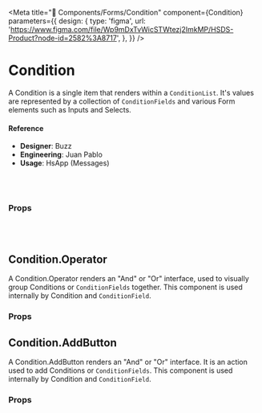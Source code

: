 
<Meta
  title="🧬 Components/Forms/Condition"
  component={Condition}
  parameters={{
    design: {
      type: 'figma',
      url:
        'https://www.figma.com/file/Wp9mDxTvWicSTWtezj2ImkMP/HSDS-Product?node-id=2582%3A8717',
    },
  }}
/>

# Condition

A Condition is a single item that renders within a `ConditionList`.
It's values are represented by a collection of `ConditionFields` and various Form elements such as Inputs and Selects.

<Canvas>
  <Story name="default">
    <Builder />
  </Story>
</Canvas>

#### Reference

- **Designer**: Buzz
- **Engineering**: Juan Pablo
- **Usage**: HsApp (Messages)

<br />
<br />

### Props

<ArgsTable of={Condition} />

<br />
<br />

## Condition.Operator

A Condition.Operator renders an "And" or "Or" interface, used to visually group Conditions or `ConditionFields` together. This component is used internally by Condition and `ConditionField`.

### Props

<ArgsTable of={Condition.Operator} />

## Condition.AddButton

A Condition.AddButton renders an "And" or "Or" interface. It is an action used to add Conditions or `ConditionFields`. This component is used internally by Condition and `ConditionField`.

### Props

<ArgsTable of={Condition.AddButton} />
